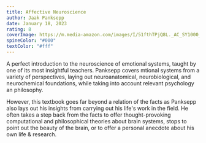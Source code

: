 ```yaml
---
title: Affective Neuroscience
author: Jaak Panksepp
date: January 18, 2023
rating: 8
coverImage: https://m.media-amazon.com/images/I/51fthTPjQ8L._AC_SY1000_.jpg
spineColor: "#000"
textColor: "#fff"
---
```


A perfect introduction to the neuroscience of emotional systems, taught by one of its most insightful teachers. Panksepp covers mtional systems from a variety of perspectives, laying out neuroanatomical, neurobiological, and neurochemical foundations, while taking into account relevant psychology an philosophy.

However, this textbook goes far beyond a relation of the facts as Panksepp also lays out his insights from carrying out his life's work in the field. He often takes a step back from the facts to offer thought-provoking computational and philosophical theories about brain systems, stops to point out the beauty of the brain, or to offer a personal anecdote about his own life & research.
